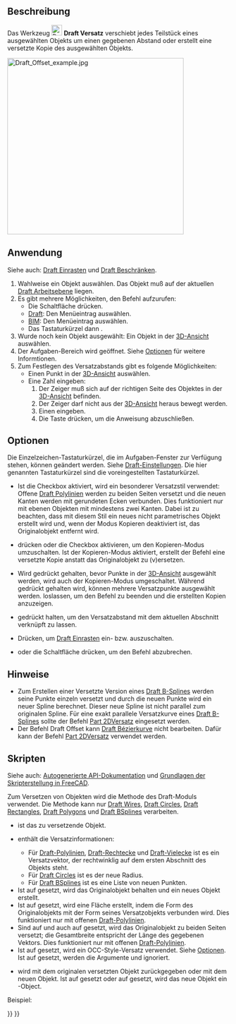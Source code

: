 <languages/>

{{Docnav/de
|[[Draft_Mirror/de|Spiegeln]]
|[[Draft_Trimex/de|Trimex]]
|[[Draft_Workbench/de|Draft]]
|IconL=Draft_Mirror.svg
|IconR=Draft_Trimex.svg
|IconC=Workbench_Draft.svg
}}

{{GuiCommand/de
|Name=Draft Offset
|Name/de=Draft Versatz
|MenuLocation=Änderung → Versatz<br>Bearbeiten → Versatz
|Workbenches=[[Draft_Workbench/de|Draft]], [[BIM_Workbench/de|BIM]]
|Shortcut={{KEY|O}} {{KEY|S}}
|SeeAlso=[[Part_Offset2D/de|Part 2DVersatz]]
}}

<span id="Description"></span>
==Beschreibung==

Das Werkzeug [[Image:Draft_Offset.svg|24px]] '''Draft Versatz''' verschiebt jedes Teilstück eines ausgewählten Objekts um einen gegebenen Abstand oder erstellt eine versetzte Kopie des ausgewählten Objekts.

[[Image:Draft_Offset_example.jpg|400px]]
{{Caption|Versetzen eines Draft-Drahtes}}

<span id="Usage"></span>
==Anwendung==

Siehe auch: [[Draft_Snap/de|Draft Einrasten]] und [[Draft_Constrain/de|Draft Beschränken]].

# Wahlweise ein Objekt auswählen. Das Objekt muß auf der aktuellen [[Draft_SelectPlane/de|Draft Arbeitsebene]] liegen.
# Es gibt mehrere Möglichkeiten, den Befehl aufzurufen:
#* Die Schaltfläche {{Button|[[Image:Draft_Offset.svg|16px]] [[Draft Offset/de|Versetzen]]}} drücken.
#* [[Draft_Workbench/de|Draft]]: Den Menüeintrag {{MenuCommand|Änderung → [[Image:Draft_Offset.svg|16px]] Versetzen}} auswählen.
#* [[BIM_Workbench/de|BIM]]: Den Menüeintrag {{MenuCommand|Bearbeiten → [[Image:Draft_Offset.svg|16px]] Versetzen}} auswählen.
#* Das Tastaturkürzel {{KEY|O}} dann {{KEY|S}}.
# Wurde noch kein Objekt ausgewählt: Ein Objekt in der [[3D_View/de|3D-Ansicht]] auswählen.
# Der Aufgaben-Bereich {{MenuCommand|Versatz}} wird geöffnet. Siehe [[#Optionen|Optionen]] für weitere Informtionen.
# Zum Festlegen des Versatzabstands gibt es folgende Möglichkeiten:
#* Einen Punkt in der [[3D_View/de|3D-Ansicht]] auswählen.
#* Eine Zahl eingeben:
#*# Der Zeiger muß sich auf der richtigen Seite des Objektes in der [[3D_View/de|3D-Ansicht]] befinden.
#*# Der Zeiger darf nicht aus der [[3D_View/de|3D-Ansicht]] heraus bewegt werden.
#*# Einen {{MenuCommand|Abstand}} eingeben.
#*# Die Taste {{KEY|Enter}} drücken, um die Anweisung abzuschließen.

<span id="Options"></span>
==Optionen==

Die Einzelzeichen-Tastaturkürzel, die im Aufgaben-Fenster zur Verfügung stehen, können geändert werden. Siehe [[Draft_Preferences/de|Draft-Einstellungen]]. Die hier genannten Tastaturkürzel sind die voreingestellten Tastaturkürzel.

* Ist die Checkbox {{MenuCommand|OCC-style offset}} aktiviert, wird ein besonderer Versatzstil verwendet: Offene [[Draft_Wire/de|Draft Polylinien]] werden zu beiden Seiten versetzt und die neuen Kanten werden mit gerundeten Ecken verbunden. Dies funktioniert nur mit ebenen Objekten mit mindestens zwei Kanten. Dabei ist zu beachten, dass mit diesem Stil ein neues nicht parametrisches Objekt erstellt wird und, wenn der Modus Kopieren deaktiviert ist, das Originalobjekt entfernt wird.
* {{KEY|C}} drücken oder die Checkbox {{MenuCommand|Kopieren}} aktivieren, um den Kopieren-Modus umzuschalten. Ist der Kopieren-Modus aktiviert, erstellt der Befehl eine versetzte Kopie anstatt das Originalobjekt zu (v)ersetzen.
* Wird {{KEY|Alt}} gedrückt gehalten, bevor Punkte in der [[3D_View/de|3D-Ansicht]] ausgewählt werden, wird auch der Kopieren-Modus umgeschaltet. Während {{KEY|Alt}} gedrückt gehalten wird, können mehrere Versatzpunkte ausgewählt werden. {{KEY|Alt}} loslassen, um den Befehl zu beenden und die erstellten Kopien anzuzeigen.
* {{KEY|Shift}} gedrückt halten, um den Versatzabstand mit dem aktuellen Abschnitt verknüpft zu lassen.
* {{KEY|S}}Drücken, um [[Draft_Snap/de|Draft Einrasten]] ein- bzw. auszuschalten.
* {{KEY|Esc}} oder die Schaltfläche {{Button|Close}} drücken, um den Befehl abzubrechen.

<span id="Notes"></span>
==Hinweise==

* Zum Erstellen einer Versetzte Version eines [[Draft_BSpline/de|Draft B-Splines]] werden seine Punkte einzeln versetzt und durch die neuen Punkte wird ein neuer Spline berechnet. Dieser neue Spline ist nicht parallel zum originalen Spline. Für eine exakt parallele Versatzkurve eines [[Draft_BSpline/de|Draft B-Splines]] sollte der Befehl [[Part_Offset2D/de|Part 2DVersatz]] eingesetzt werden.
* Der Befehl Draft Offset kann [[Draft_BezCurve/de|Draft Bézierkurve]] nicht bearbeiten. Dafür kann der Befehl [[Part_Offset2D/de|Part 2DVersatz]] verwendet werden.

<span id="Scripting"></span>
==Skripten==

Siehe auch: [https://freecad.github.io/SourceDoc/ Autogenerierte API-Dokumentation] und [[FreeCAD_Scripting_Basics/de|Grundlagen der Skripterstellung in FreeCAD]].

Zum Versetzen von Objekten wird die Methode {{incode|offset}} des Draft-Moduls verwendet. Die Methode kann nur [[Draft_Wire/de|Draft Wires]], [[Draft_Circle/de|Draft Circles]], [[Draft_Rectangle/de|Draft Rectangles]], [[Draft_Polygon/de|Draft Polygons]] und [[Draft_BSpline/de|Draft BSplines]] verarbeiten.

{{Code|code=
offset_obj = offset(obj, delta, copy=False, bind=False, sym=False, occ=False)
}}

* {{incode|obj}} ist das zu versetzende Objekt.
* {{incode|delta}} enthält die Versatzinformationen:
** Für [[Draft_Wire/de|Draft-Polylinien]], [[Draft_Rectangle/de|Draft-Rechtecke]] und [[Draft_Polygon/de|Draft-Vielecke]] ist es ein Versatzvektor, der rechtwinklig auf dem ersten Abschnitt des Objekts steht.
** Für [[Draft_Circle/de|Draft Circles]] ist es der neue Radius.
** Für [[Draft_BSpline/de|Draft BSplines]] ist es eine Liste von neuen Punkten.
* Ist {{incode|copy}} auf {{incode|True}} gesetzt, wird das Originalobjekt behalten und ein neues Objekt erstellt.
* Ist {{incode|bind}} auf {{incode|True}} gesetzt, wird eine Fläche erstellt, indem die Form des Originalobjekts mit der Form seines Versatzobjekts verbunden wird. Dies funktioniert nur mit offenen [[Draft_Wire/de|Draft-Polylinien]].
* Sind {{incode|sym}} auf {{incode|True}} und auch {{incode|bind}} auf {{incode|True}} gesetzt, wird das Originalobjekt zu beiden Seiten versetzt; die Gesamtbreite entspricht der Länge des gegebenen Vektors. Dies funktioniert nur mit offenen [[Draft_Wire/de|Draft-Polylinien]].
* Ist {{incode|occ}} auf {{incode|True}} gesetzt, wird ein  OCC-Style-Versatz verwendet. Siehe [[#Optionen|Optionen]]. Ist {{incode|occ}} auf {{incode|True}} gesetzt, werden die Argumente {{incode|bind}} und {{incode|sym}} ignoriert.
* {{incode|offset_obj}} wird mit dem originalen versetzten Objekt zurückgegeben oder mit dem neuen Objekt. Ist {{incode|bind}} auf {{incode|True}} gesetzt oder {{incode|occ}} auf {{incode|True}} gesetzt, wird das neue Objekt ein {{incode|[[Part_Feature|Part::Feature]]}}-Object.

Beispiel:

{{Code|code=
import FreeCAD as App
import Draft

doc = App.newDocument()

p1 = App.Vector(0, 0, 0)
p2 = App.Vector(1500, 2000, 0)
p3 = App.Vector(4000, 0, 0)

wire = Draft.make_wire([p1, p2, p3])
doc.recompute()

vector = App.Vector(-200, 150, 0)
offset1 = Draft.offset(wire, vector, copy=True, bind=True, sym=True)
offset2 = Draft.offset(wire, 3*vector, copy=True)
offset3 = Draft.offset(wire, 6*vector, copy=True)
offset4 = Draft.offset(wire, 9*vector, copy=True)
offset5 = Draft.offset(wire, 1.5*vector, copy=True, occ=True)

doc.recompute()
}}


{{Docnav/de
|[[Draft_Mirror/de|Spiegeln]]
|[[Draft_Trimex/de|Trimex]]
|[[Draft_Workbench/de|Draft]]
|IconL=Draft_Mirror.svg
|IconR=Draft_Trimex.svg
|IconC=Workbench_Draft.svg
}}

{{Draft Tools navi{{#translation:}}}}
{{Userdocnavi{{#translation:}}}}
